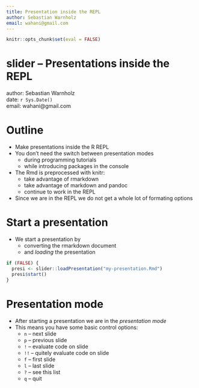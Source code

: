 ```yaml
---
title: Presentation inside the REPL
author: Sebastian Warnholz
email: wahani@gmail.com
---
```


```r
knitr::opts_chunk$set(eval = FALSE)
```

# slider -- Presentations inside the REPL

author: Sebastian Warnholz  
date: `r Sys.Date()`  
email: wahani@gmail.com  


# Outline

- Make presentations inside the R REPL
- You don't need the switch between presentation modes
    - during programming tutorials
    - while introducing packages in the console
- The Rmd is preprocessed with knitr:
    - take advantage of rmarkdown
    - take advantage of markdown and pandoc
    - continue to work in the REPL
- Since we are in the REPL we do not get a whole lot of formating options

# Start a presentation

- We start a presentation by
    - converting the rmarkdown document
    - and *loading* the presentation

```r
if (FALSE) {
  presi <- slider::loadPresentation("my-presentation.Rmd")
  presi$start()
}
```


# Presentation mode

- After starting a presentation we are in the *presentation mode*
- This means you have some basic control options:
    - `n` -- next slide
    - `p` -- previous slide
    - `!` -- evaluate code on slide
    - `!!` -- quitely evaluate code on slide
    - `f` -- first slide
    - `l` -- last slide
    - `?` -- see this list
    - `q` -- quit
